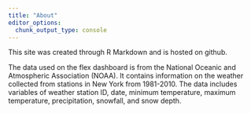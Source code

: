 ```yaml
---
title: "About"
editor_options: 
  chunk_output_type: console
---
```



This site was created through R Markdown and is hosted on github.

The data used on the flex dashboard is from the National Oceanic and Atmospheric Association (NOAA). It contains information on the weather collected from stations in New York from 1981-2010. The data includes variables of weather station ID, date, minimum temperature, maximum temperature, precipitation, snowfall, and snow depth.